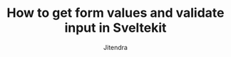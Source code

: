 ---
title: "How to get form values and validate input in Sveltekit"
publishedDate: 2023-08-25
updatedDate: 2023-08-30
description: "Step by step guide on how to get form values in sveltekit and also how to validate the input"
ogImage: "https://static.everythingcs.dev/blog/react-firebase-authentication.png"
featuredImage: "https://static.everythingcs.dev/blog/react-firebase-authentication.png"
category: ["Svelte", "Sveltekit"]
author: "Jitendra"
isFeatured: false
draft: true
---